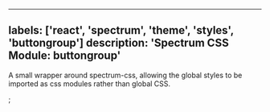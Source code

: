 

---
labels: ['react', 'spectrum', 'theme', 'styles', 'buttongroup']
description: 'Spectrum CSS Module: buttongroup'
---


A small wrapper around spectrum-css, allowing the global
styles to be imported as css modules rather than global CSS.

<CSSModulePreview styles={styles} />;
